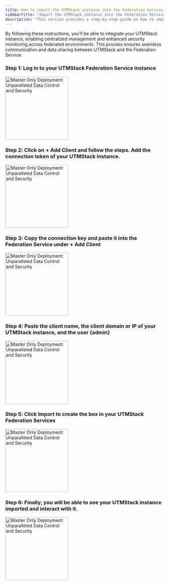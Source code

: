 ```yaml
---
title: How to import the UTMStack instance into the Federation Service
sidebarTitle: "Import the UTMStack instance into the Federation Service"
description: "This section provides a step-by-step guide on how to import a UTMStack instance into the Federation Service."
---
```


By following these instructions, you’ll be able to integrate your UTMStack instance, enabling centralized management and enhanced security monitoring across federated environments. This process ensures seamless communication and data sharing between UTMStack and the Federation Service.

### Step 1: Log in to your UTMStack Federation Service instance
<img
  height="200"
  noZoom
  className="block rounded-xl"
  src="/images/import federation server/step1.png"
  alt="Master Only Deployment: Unparalleled Data Control and Security"
/>

### Step 2: Click on + Add Client and follow the steps. Add the connection token of your UTMStack instance.
<img
  height="200"
  noZoom
  className="block rounded-xl"
  src="/images/import federation server/step2.png"
  alt="Master Only Deployment: Unparalleled Data Control and Security"
/>

### Step 3: Copy the connection key and paste it into the Federation Service under + Add Client
<img
  height="200"
  noZoom
  className="block rounded-xl"
  src="/images/import federation server/step3.png"
  alt="Master Only Deployment: Unparalleled Data Control and Security"
/>

### Step 4: Paste the client name, the client domain or IP of your UTMStack instance, and the user {admin}
<img
  height="200"
  noZoom
  className="block rounded-xl"
  src="/images/import federation server/step4.png"
  alt="Master Only Deployment: Unparalleled Data Control and Security"
/>

### Step 5: Click Import to create the box in your UTMStack Federation Services
<img
  height="200"
  noZoom
  className="block rounded-xl"
  src="/images/import federation server/step5.png"
  alt="Master Only Deployment: Unparalleled Data Control and Security"
/>
### Step 6: Finally, you will be able to see your UTMStack instance imported and interact with it.
<img
  height="200"
  noZoom
  className="block rounded-xl"
  src="/images/import federation server/step6.png"
  alt="Master Only Deployment: Unparalleled Data Control and Security"
/>


